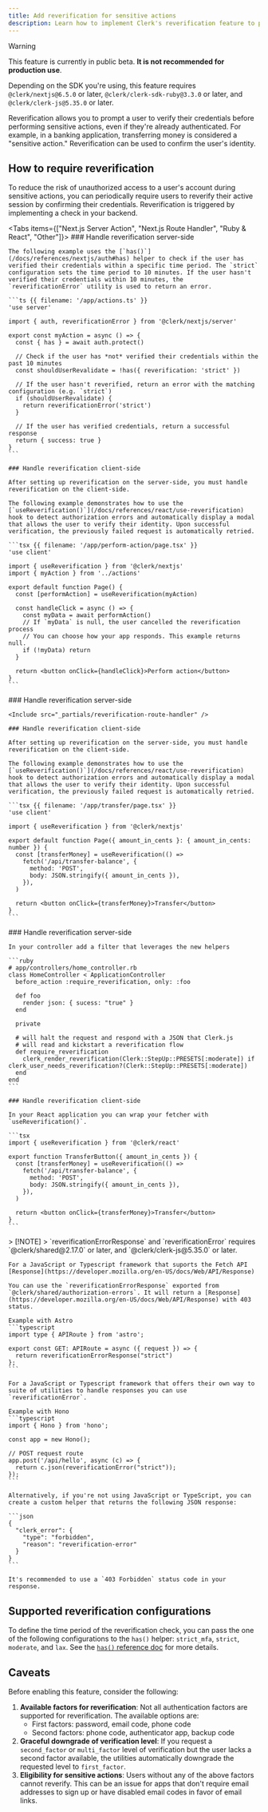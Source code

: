 ```yaml
---
title: Add reverification for sensitive actions
description: Learn how to implement Clerk's reverification feature to protect sensitive actions in your application.
---
```


> [!WARNING]
> This feature is currently in public beta. **It is not recommended for production use**.
>
> Depending on the SDK you're using, this feature requires `@clerk/nextjs@6.5.0` or later, `@clerk/clerk-sdk-ruby@3.3.0` or later, and `@clerk/clerk-js@5.35.0` or later.

Reverification allows you to prompt a user to verify their credentials before performing sensitive actions, even if they're already authenticated. For example, in a banking application, transferring money is considered a "sensitive action." Reverification can be used to confirm the user's identity.

## How to require reverification

To reduce the risk of unauthorized access to a user's account during sensitive actions, you can periodically require users to reverify their active session by confirming their credentials. Reverification is triggered by implementing a check in your backend.

<Tabs items={["Next.js Server Action", "Next.js Route Handler", "Ruby & React", "Other"]}>
  <Tab>
    ### Handle reverification server-side

    The following example uses the [`has()`](/docs/references/nextjs/auth#has) helper to check if the user has verified their credentials within a specific time period. The `strict` configuration sets the time period to 10 minutes. If the user hasn't verified their credentials within 10 minutes, the `reverificationError` utility is used to return an error.

    ```ts {{ filename: '/app/actions.ts' }}
    'use server'

    import { auth, reverificationError } from '@clerk/nextjs/server'

    export const myAction = async () => {
      const { has } = await auth.protect()

      // Check if the user has *not* verified their credentials within the past 10 minutes
      const shouldUserRevalidate = !has({ reverification: 'strict' })

      // If the user hasn't reverified, return an error with the matching configuration (e.g. `strict`)
      if (shouldUserRevalidate) {
        return reverificationError('strict')
      }

      // If the user has verified credentials, return a successful response
      return { success: true }
    }
    ```

    ### Handle reverification client-side

    After setting up reverification on the server-side, you must handle reverification on the client-side.

    The following example demonstrates how to use the [`useReverification()`](/docs/references/react/use-reverification) hook to detect authorization errors and automatically display a modal that allows the user to verify their identity. Upon successful verification, the previously failed request is automatically retried.

    ```tsx {{ filename: '/app/perform-action/page.tsx' }}
    'use client'

    import { useReverification } from '@clerk/nextjs'
    import { myAction } from '../actions'

    export default function Page() {
      const [performAction] = useReverification(myAction)

      const handleClick = async () => {
        const myData = await performAction()
        // If `myData` is null, the user cancelled the reverification process
        // You can choose how your app responds. This example returns null.
        if (!myData) return
      }

      return <button onClick={handleClick}>Perform action</button>
    }
    ```
  </Tab>

  <Tab>
    ### Handle reverification server-side

    <Include src="_partials/reverification-route-handler" />

    ### Handle reverification client-side

    After setting up reverification on the server-side, you must handle reverification on the client-side.

    The following example demonstrates how to use the [`useReverification()`](/docs/references/react/use-reverification) hook to detect authorization errors and automatically display a modal that allows the user to verify their identity. Upon successful verification, the previously failed request is automatically retried.

    ```tsx {{ filename: '/app/transfer/page.tsx' }}
    'use client'

    import { useReverification } from '@clerk/nextjs'

    export default function Page({ amount_in_cents }: { amount_in_cents: number }) {
      const [transferMoney] = useReverification(() =>
        fetch('/api/transfer-balance', {
          method: 'POST',
          body: JSON.stringify({ amount_in_cents }),
        }),
      )

      return <button onClick={transferMoney}>Transfer</button>
    }
    ```
  </Tab>

  <Tab>
    ### Handle reverification server-side

    In your controller add a filter that leverages the new helpers

    ```ruby
    # app/controllers/home_controller.rb
    class HomeController < ApplicationController
      before_action :require_reverification, only: :foo

      def foo
        render json: { sucess: "true" }
      end

      private

      # will halt the request and respond with a JSON that Clerk.js
      # will read and kickstart a reverification flow
      def require_reverification
        clerk_render_reverification(Clerk::StepUp::PRESETS[:moderate]) if clerk_user_needs_reverification?(Clerk::StepUp::PRESETS[:moderate])
      end
    end
    ```

    ### Handle reverification client-side

    In your React application you can wrap your fetcher with `useReverification()`.

    ```tsx
    import { useReverification } from '@clerk/react'

    export function TransferButton({ amount_in_cents }) {
      const [transferMoney] = useReverification(() =>
        fetch('/api/transfer-balance', {
          method: 'POST',
          body: JSON.stringify({ amount_in_cents }),
        }),
      )

      return <button onClick={transferMoney}>Transfer</button>
    }
    ```
  </Tab>

  <Tab>
    > [!NOTE]
    > `reverificationErrorResponse` and `reverificationError` requires `@clerk/shared@2.17.0` or later, and `@clerk/clerk-js@5.35.0` or later.

    For a JavaScript or Typescript framework that suports the Fetch API [Response](https://developer.mozilla.org/en-US/docs/Web/API/Response)

    You can use the `reverificationErrorResponse` exported from `@clerk/shared/authorization-errors`. It will return a [Response](https://developer.mozilla.org/en-US/docs/Web/API/Response) with 403 status.

    Example with Astro
    ```typescript
    import type { APIRoute } from 'astro';

    export const GET: APIRoute = async ({ request }) => {
      return reverificationErrorResponse("strict")
    };
    ```

    For a JavaScript or Typescript framework that offers their own way to suite of utilities to handle responses you can use `reverificationError`.

    Example with Hono
    ```typescript
    import { Hono } from 'hono';

    const app = new Hono();

    // POST request route
    app.post('/api/hello', async (c) => {
      return c.json(reverificationError("strict"));
    });
    ```
    
    Alternatively, if you're not using JavaScript or TypeScript, you can create a custom helper that returns the following JSON response:

    ```json
    {
      "clerk_error": {
        "type": "forbidden",
        "reason": "reverification-error"
      }
    }
    ```

    It's recommended to use a `403 Forbidden` status code in your response.
  </Tab>
</Tabs>

## Supported reverification configurations

To define the time period of the reverification check, you can pass the one of the following configurations to the `has()` helper: `strict_mfa`, `strict`, `moderate`, and `lax`. See the [`has()` reference doc](/docs/references/nextjs/auth-object#check-authorization-params-with-custom-permissions) for more details.

## Caveats

Before enabling this feature, consider the following:

1. **Available factors for reverification**: Not all authentication factors are supported for reverification. The available options are:
   - First factors: password, email code, phone code
   - Second factors: phone code, authenticator app, backup code
1. **Graceful downgrade of verification level**: If you request a `second_factor` or `multi_factor` level of verification but the user lacks a second factor available, the utilities automatically downgrade the requested level to `first_factor`.
1. **Eligibility for sensitive actions**: Users without any of the above factors cannot reverify. This can be an issue for apps that don't require email addresses to sign up or have disabled email codes in favor of email links.

